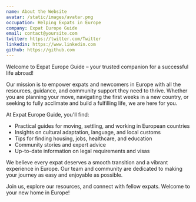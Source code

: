 ```yaml
---
name: About the Website
avatar: /static/images/avatar.png
occupation: Helping Expats in Europe
company: Expat Europe Guide
email: contact@yoursite.com
twitter: https://twitter.com/Twitter
linkedin: https://www.linkedin.com
github: https://github.com
---
```


Welcome to Expat Europe Guide – your trusted companion for a successful life abroad!

Our mission is to empower expats and newcomers in Europe with all the resources, guidance, and community support they need to thrive. Whether you are planning your move, navigating the first weeks in a new country, or seeking to fully acclimate and build a fulfilling life, we are here for you.

At Expat Europe Guide, you'll find:

- Practical guides for moving, settling, and working in European countries
- Insights on cultural adaptation, language, and local customs
- Tips for finding housing, jobs, healthcare, and education
- Community stories and expert advice
- Up-to-date information on legal requirements and visas

We believe every expat deserves a smooth transition and a vibrant experience in Europe. Our team and community are dedicated to making your journey as easy and enjoyable as possible.

Join us, explore our resources, and connect with fellow expats. Welcome to your new home in Europe!
